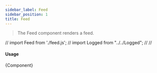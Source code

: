 ```yaml
---
sidebar_label: Feed
sidebar_position: 1
title: Feed
---
```


> The Feed component renders a feed.

// import Feed from './feed.js';
// import Logged from "../../Logged";
//
// <Logged><Feed/></Logged>

#### Usage
 <CodeBlock className="language-jsx">{Component}</CodeBlock>